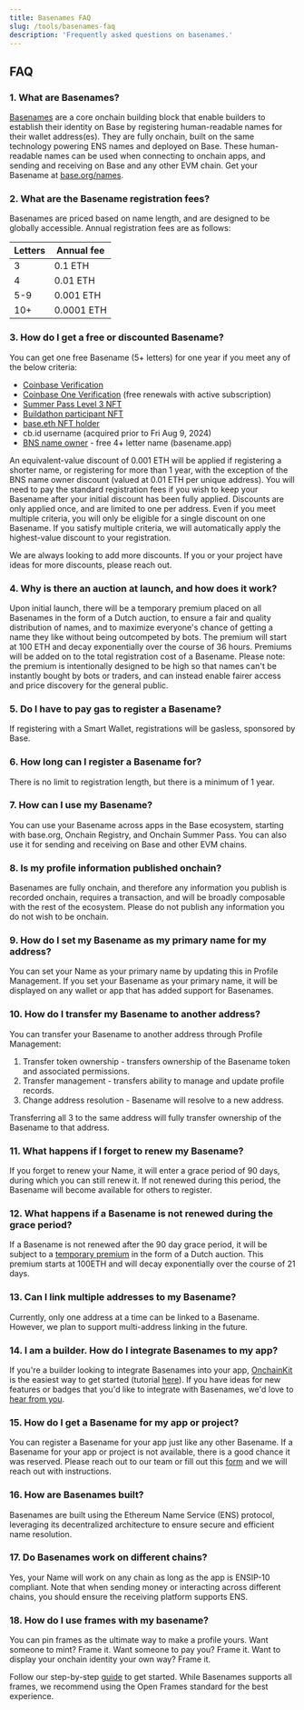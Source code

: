 ```yaml
---
title: Basenames FAQ
slug: /tools/basenames-faq
description: 'Frequently asked questions on basenames.'
---
```


## FAQ

### 1. What are Basenames?

[Basenames](https://base.org/names) are a core onchain building block that enable builders to establish their identity on Base by registering human-readable names for their wallet address(es). They are fully onchain, built on the same technology powering ENS names and deployed on Base. These human-readable names can be used when connecting to onchain apps, and sending and receiving on Base and any other EVM chain. Get your Basename at [base.org/names](https://base.org/names).

### 2. What are the Basename registration fees?

Basenames are priced based on name length, and are designed to be globally accessible. Annual registration fees are as follows:

| Letters | Annual fee |
| ------- | ---------- |
| 3       | 0.1 ETH    |
| 4       | 0.01 ETH   |
| 5-9     | 0.001 ETH  |
| 10+     | 0.0001 ETH |

### 3. How do I get a free or discounted Basename?

You can get one free Basename (5+ letters) for one year if you meet any of the below criteria:

- [Coinbase Verification](http://coinbase.com/onchain-verify)
- [Coinbase One Verification](http://coinbase.com/onchain-verify) (free renewals with active subscription)
- [Summer Pass Level 3 NFT](https://wallet.coinbase.com/ocs)
- [Buildathon participant NFT](https://onchain-summer.devfolio.co/)
- [base.eth NFT holder](https://opensea.io/collection/base-org-base-eth)
- cb.id username (acquired prior to Fri Aug 9, 2024)
- [BNS name owner](http://basename.app) - free 4+ letter name (basename.app)

An equivalent-value discount of 0.001 ETH will be applied if registering a shorter name, or registering for more than 1 year, with the exception of the BNS name owner discount (valued at 0.01 ETH per unique address). You will need to pay the standard registration fees if you wish to keep your Basename after your initial discount has been fully applied. Discounts are only applied once, and are limited to one per address. Even if you meet multiple criteria, you will only be eligible for a single discount on one Basename. If you satisfy multiple criteria, we will automatically apply the highest-value discount to your registration.

We are always looking to add more discounts. If you or your project have ideas for more discounts, please reach out.

### 4. Why is there an auction at launch, and how does it work?

Upon initial launch, there will be a temporary premium placed on all Basenames in the form of a Dutch auction, to ensure a fair and quality distribution of names, and to maximize everyone's chance of getting a name they like without being outcompeted by bots. The premium will start at 100 ETH and decay exponentially over the course of 36 hours. Premiums will be added on to the total registration cost of a Basename. Please note: the premium is intentionally designed to be high so that names can't be instantly bought by bots or traders, and can instead enable fairer access and price discovery for the general public.

### 5. Do I have to pay gas to register a Basename?

If registering with a Smart Wallet, registrations will be gasless, sponsored by Base.

### 6. How long can I register a Basename for?

There is no limit to registration length, but there is a minimum of 1 year.

### 7. How can I use my Basename?

You can use your Basename across apps in the Base ecosystem, starting with base.org, Onchain Registry, and Onchain Summer Pass. You can also use it for sending and receiving on Base and other EVM chains.

### 8. Is my profile information published onchain?

Basenames are fully onchain, and therefore any information you publish is recorded onchain, requires a transaction, and will be broadly composable with the rest of the ecosystem. Please do not publish any information you do not wish to be onchain.

### 9. How do I set my Basename as my primary name for my address?

You can set your Name as your primary name by updating this in Profile Management. If you set your Basename as your primary name, it will be displayed on any wallet or app that has added support for Basenames.

### 10. How do I transfer my Basename to another address?

You can transfer your Basename to another address through Profile Management:

1. Transfer token ownership - transfers ownership of the Basename token and associated permissions.
2. Transfer management - transfers ability to manage and update profile records.
3. Change address resolution - Basename will resolve to a new address.

Transferring all 3 to the same address will fully transfer ownership of the Basename to that address.

### 11. What happens if I forget to renew my Basename?

If you forget to renew your Name, it will enter a grace period of 90 days, during which you can still renew it. If not renewed during this period, the Basename will become available for others to register.

### 12. What happens if a Basename is not renewed during the grace period?

If a Basename is not renewed after the 90 day grace period, it will be subject to a [temporary premium](https://support.ens.domains/en/articles/7900612-temporary-premium) in the form of a Dutch auction. This premium starts at 100ETH and will decay exponentially over the course of 21 days.

### 13. Can I link multiple addresses to my Basename?

Currently, only one address at a time can be linked to a Basename. However, we plan to support multi-address linking in the future.

### 14. I am a builder. How do I integrate Basenames to my app?

If you're a builder looking to integrate Basenames into your app, [OnchainKit](https://onchainkit.xyz/wallet/wallet-dropdown-basename) is the easiest way to get started (tutorial [here](https://docs.base.org/docs/tools/basenames-tutorial)). If you have ideas for new features or badges that you'd like to integrate with Basenames, we'd love to [hear from you](https://app.deform.cc/form/b9c1c39f-f238-459e-a765-5093ca638075/?page_number=0).

### 15. How do I get a Basename for my app or project?

You can register a Basename for your app just like any other Basename. If a Basename for your app or project is not available, there is a good chance it was reserved. Please reach out to our team or fill out this [form](https://app.deform.cc/form/20372eb6-ec97-4d37-967f-d36f4b7f4eb2) and we will reach out with instructions.

### 16. How are Basenames built?

Basenames are built using the Ethereum Name Service (ENS) protocol, leveraging its decentralized architecture to ensure secure and efficient name resolution.

### 17. Do Basenames work on different chains?

Yes, your Name will work on any chain as long as the app is ENSIP-10 compliant. Note that when sending money or interacting across different chains, you should ensure the receiving platform supports ENS.

### 18. How do I use frames with my basename?

You can pin frames as the ultimate way to make a profile yours. Want someone to mint? Frame it. Want someone to pay you? Frame it. Want to display your onchain identity your own way? Frame it.

Follow our step-by-step [guide] to get started. While Basenames supports all frames, we recommend using the Open Frames standard for the best experience.

[guide]: https://docs.base.org/tutorials/add-frames-to-basename

